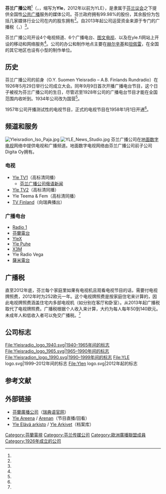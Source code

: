 {{Infobox broadcasting network
| name = 芬蘭廣播公司<br>Yleisradio{{fi icon}}<br>Rundradion{{sv icon}}
| image = 
| caption = 
| image2 =
| caption2 = Yle's "mediahouse" in [[helsinki|helsinki]]. the home of the news.
| logo = Ylen logo.svg
| type = [[地面電視|地面電視]]<br>[[廣播|廣播]]
| branding = 
| established = 
| test card = 
| test of transmission = 
| airdate = 
| country = {{FIN}}
| available = 芬蘭境內<br>國際
| founded = {{start date|1926|9|9}} (廣播)<br>{{start date|1958|1|1}} (電視)
| founder = 
| ceo =
| slogan  = ''Oivalla jotain uutta'' <br>認識新事物
| motto = 
| tvstations = 
| tvtransmitters = 
| radiostations = 
| radiotransmitters = 
| market_share = 45.2% 電視觀眾<br>53% 廣播聽眾 (2010年)<ref>{{cite web|title=Results From The TV Audience Measurement|url=http://www.finnpanel.fi/en/tulokset/tv/vuosi/share/2010/|publisher=Finnpanel|accessdate=2011-12-23|archive-date=2012-05-27|archive-url=https://web.archive.org/web/20120527033337/http://www.finnpanel.fi/en/tulokset/tv/vuosi/share/2010/|dead-url=no}}</ref><ref>{{cite web|title=Radio Listening In Finland 2010|url=http://www.finnpanel.fi/lataukset/radio_listening_in_finland_2010.pdf|publisher=Finnpanel|accessdate=2011-12-23|page=18|date=2011-02-03|archive-date=2012-05-27|archive-url=https://web.archive.org/web/20120527033348/http://www.finnpanel.fi/lataukset/radio_listening_in_finland_2010.pdf|dead-url=no}}</ref> 
| license_area = 
| headquarters = {{FIN}}[[赫爾辛基|赫爾辛基]]
| broadcast_area = 
| area = 
| nation = 
| regions = 
| erp = 
| owner = 99.9% 芬蘭政府（由[[芬蘭議會|芬蘭議會]]任命行政議會監督）
| parent = {{le|運輸與通訊部 (芬蘭)|Ministry of Transport and Communications (Finland)|運輸與通訊部}}
| key_people = {{link-fi|梅爾婭·於萊-安蒂拉|Merja Ylä-Anttila}}（執行長）<br>{{link-fi|托馬斯·維爾赫爾姆松|Thomas Wilhelmsson}}（主席）
| foundation = 
| launch_date = {{Start date|1926|9|9}}
| dissolved = <!-- {{End date|YYYY|MM|DD}} -->
| replaced = 
| replaced_by = 
| former_names = O.Y. Suomen Yleisradio - A.B. Finlands Rundradio<ref>{{Cite web|title=Ylen historia|url=http://yle.fi/aihe/artikkeli/2015/01/11/ylen-historia|date=2015-01-11|accessdate=2020-03-01|work=yle.fi|language=fi|archive-date=2020-05-25|archive-url=https://web.archive.org/web/20200525213501/https://yle.fi/aihe/artikkeli/2015/01/11/ylen-historia|dead-url=no}}</ref>
| digital = 
| analog  = 
| servicename1 = 
| service1 = 
| servicename2 = 
| service2 = 
<!--......-->
| servicename7 = 
| service7 = 
| callsigns = 
| callsign_meaning = 
| former_callsigns = 
| affiliation = 
| affiliates = 
| groups = 
| former_affiliations = 
| webcast = 
| website = {{URL|yle.fi}}
| subsidiary = 
| footnotes = 
}}
'''芬兰广播公司'''<ref name="xinhua"/>（{{lang-fi|Yleisradio Oy}}，{{lang-sv|Rundradion Ab}}，缩写为'''Yle'''，2012年以前为YLE），是隶属于[[芬兰议会|芬兰议会]]之下提供全国性[[公共广播|公共广播]]服务的媒体公司。芬兰政府拥有99.98%的股份，其余股份为包括几家媒体行业公司在内的股东拥有<ref name="Yle_jianjie"/>。自2013年起公司运营资金来源于专门的广播税（{{Lang-fi|yleisradiovero}}，{{Lang-sv|rundradioskatt}}）<ref name="Yle_caizheng"/>。

芬兰广播公司开设4个电视频道、6个广播电台、[[图文电视|图文电视]]、以及在yle.fi网站上开设的移动和网络服务<ref name="Yle_caizheng"/>。公司的办公和制作地点主要在[[赫尔辛基|赫尔辛基]]和[[坦佩雷|坦佩雷]]，在全国的其它地区也设有小型的制作单位。

== 历史 ==
芬兰广播公司的前身（O.Y. Suomen Yleisradio – A.B. Finlands Rundradio）在1926年5月29日举行公司成立大会。同年9月9日首次开播广播电台节目，这个日子被视为芬兰广播公司的生日，尽管迟至1928年公司的广播电台节目才能在全国范围内收听到。1934年公司改为国营<ref name="xinhua"/>。

1957年公司开播测试性的电视节目，正式的电视节目在1958年1月1日开通<ref name="xinhua"/>。

== 频道和服务 ==
[[File:Yleisradion_Iso_Paja.jpg|thumb]]
[[File:YLE_News_Studio.jpg|thumb]]
芬兰广播公司在[[地面数字电视|地面数字电视]]网络中提供电视和广播频道。地面数字电视网络由芬兰广播公司前子公司Digita Oy拥有。

=== 电视 ===
* [[芬蘭廣播公司第一電視台|Yle TV1]]（高标清同播）
** [[芬兰广播公司俄语新闻|芬兰广播公司俄语新闻]]
* [[芬蘭廣播公司第二電視台|Yle TV2]]（高标清同播）
* Yle Teema & Fem（高标清同播）
* [[TV_Finland|TV Finland]]（向瑞典播出）

=== 广播电台 ===
* [[Yle廣播一台|Radio 1]]
* [[芬蘭廣播公司芬蘭電台|芬蘭電台]]
* [[芬蘭廣播公司X電台|YleX]]
* [[Yle_Puhe|Yle Puhe]]
* [[芬蘭廣播公司X3M電台|X3M]]
* Yle Radio Vega
* [[芬蘭廣播公司薩米電台|薩米電台]]

== 广播税 ==
直至2012年底，芬兰每个家庭里如果有电视机且观看电视节目的话，需要付电视牌照费，2012年时为252欧元一年。这个电视牌照费是按家庭住宅来计算的，因此电视牌照费涵盖住宅内多部电视机（如分别在客厅和卧室）。从2013年起广播税取代了电视牌照费。广播税根据个人收入来计算，大约为每人每年50到140欧元。未成年人和低收入者可以免交广播税。<ref name="yle_tax"/>

== 公司标志 ==
<gallery mode="packed" heights="100">
File:Yleisradio_logo_1940.svg|1940–1965年间的标志
File:Yleisradio_logo_1965.svg|1965–1990年间的标志
File:Yleisradion_logo_1990.svg|1990–1999年间的标志
File:YLE logo.svg|1999–2012年间的标志
File:Ylen logo.svg|2012年起的标志
</gallery>

== 参考文献 ==
{{Reflist|30em|refs=
<ref name="xinhua">{{cite web| url =http://news.xinhuanet.com/ziliao/2002-06/18/content_446121_6.htm| title =芬兰概况 - 新闻出版| author =| quote =| format =| language =| publisher =新华网| date =| accessdate =2016-06-04| deadurl =yes| archiveurl =https://web.archive.org/web/20151101034219/http://news.xinhuanet.com/ziliao/2002-06/18/content_446121_6.htm| archivedate =2015-11-01}}</ref>

<ref name="Yle_jianjie">{{cite web | url = http://yle.fi/aihe/artikkeli/2014/11/28/yle-pahkinankuoressa | title = Yle pähkinänkuoressa | author =  | quote =  | format =  | language = fi | publisher = 芬兰广播公司 | date = 2014-11-28 | accessdate = 2016-06-04 | archive-date = 2017-10-31 | archive-url = https://web.archive.org/web/20171031180530/https://yle.fi/aihe/artikkeli/2014/11/28/yle-pahkinankuoressa | dead-url = no }}</ref>

<ref name="Yle_caizheng">{{cite web | url = http://yle.fi/aihe/artikkeli/2016/02/18/miten-yle-kayttaa-rahansa | title = Miten Yle käyttää rahansa? | author =  | quote =  | format =  | language = fi | publisher = 芬兰广播公司 | date = 2016-02-18 | accessdate = 2016-06-04 | archive-date = 2019-11-30 | archive-url = https://web.archive.org/web/20191130222502/https://yle.fi/aihe/artikkeli/2016/02/18/miten-yle-kayttaa-rahansa | dead-url = no }}</ref>

<ref name="yle_tax">{{cite web | url = http://www.helsinkitimes.fi/finland/finland-news/domestic/2766-new-yle-tax-law-causes-mixed-feelings-2.html | title = New YLE tax law causes mixed feelings | author = Hetemäki, Rasmus | language = en | publisher = helsinkitimes.fi | date = 2012-07-04 | accessdate = 2017-02-06 | archive-date = 2020-09-20 | archive-url = https://web.archive.org/web/20200920012019/https://www.helsinkitimes.fi/finland/finland-news/domestic/2766-new-yle-tax-law-causes-mixed-feelings-2.html | dead-url = no }}</ref>
}}

== 外部链接 ==
{{commonscat|Yleisradio}}
* [https://www.yle.fi 芬蘭廣播公司]{{Wayback|url=https://www.yle.fi/ |date=20200915045124 }}（[https://svenska.yle.fi 瑞典语官网]{{Wayback|url=https://svenska.yle.fi/ |date=20160726004333 }}）
* [https://areena.yle.fi/ Yle Areena]{{Wayback|url=https://areena.yle.fi/ |date=20140319001838 }} / [https://arenan.yle.fi/ Arenan]{{Wayback|url=https://arenan.yle.fi/ |date=20120513184822 }}（节目直播/回看）
* [https://yle.fi/aihe/elava-arkisto Yle Elävä arkisto]{{Wayback|url=https://yle.fi/aihe/elava-arkisto |date=20200330174307 }} / [https://svenska.yle.fi/arkivet Yle Arkivet]{{Wayback|url=https://svenska.yle.fi/arkivet |date=20200401113407 }}（档案库）
{{歐洲廣播聯盟成員}}
{{Authority control}}

[[Category:芬蘭電視|Category:芬蘭電視]]
[[Category:芬兰传媒公司|Category:芬兰传媒公司]]
[[Category:歐洲廣播聯盟成員|Category:歐洲廣播聯盟成員]]
[[Category:1926年成立的公司|Category:1926年成立的公司]]
